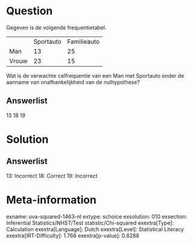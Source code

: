 Question
========

Gegeven is de volgende frequentietabel.

  ------- ----------- -------------
          Sportauto   Familieauto
  Man     13          25
  Vrouw   23          15
  ------- ----------- -------------

Wat is de verwachte celfrequentie van een Man met Sportauto onder de
aanname van onafhankelijkheid van de nulhypothese?

Answerlist
----------

13
18
19

Solution
========

Answerlist
----------

13: Incorrect
18: Correct
19: Incorrect

Meta-information
================
exname: uva-squared-1463-nl
extype: schoice
exsolution: 010
exsection: Inferential Statistics/NHST/Test statistic/Chi-squared
exextra[Type]: Calculation
exextra[Language]: Dutch
exextra[Level]: Statistical Literacy
exextra[IRT-Difficulty]: 1.766
exextra[p-value]: 0.8288
